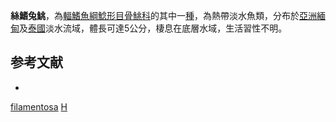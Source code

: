 {{Speciesbox
| taxon = Hara filamentosa
| binomial_authority = [[Blyth|Blyth]], 1860
| status = NE
| status_system = IUCN3.1
| synonyms = *''Erethistes filamentosus'', Blyth, 1860
*''Erethistes maesotensis'', Kottelat, 1983
*''Hara maesotensis'', Kottelat, 1983
}}
'''絲鰭兔鮡'''，為[[輻鰭魚綱|輻鰭魚綱]][[鯰形目|鯰形目]][[骨鮡科|骨鮡科]]的其中一[[種|種]]，為熱帶淡水魚類，分布於[[亞洲|亞洲]][[緬甸|緬甸]]及[[泰國|泰國]]淡水流域，體長可達5公分，棲息在底層水域，生活習性不明。

==参考文献==
*{{FishBase_species|genus=Hara|species=filamentosa|year=2015|month=3}}

{{Taxonbar}}
[[Category:兔鮡屬|filamentosa]]
[[Category:1860年描述的魚類|H]]